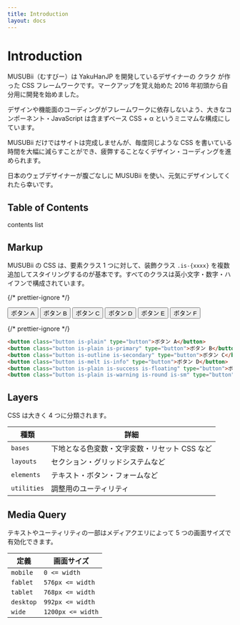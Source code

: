 ```yaml
---
title: Introduction
layout: docs
---
```



# Introduction

MUSUBii（むすびー）は <ExternalLink href="https://yakuhanjp.qranoko.jp/">YakuHanJP</ExternalLink> を開発しているデザイナーの <ExternalLink href="https://twitter.com/Qrac_JP">クラク</ExternalLink> が作った CSS フレームワークです。マークアップを覚え始めた 2016 年初頭から自分用に開発を始めました。

デザインや機能面のコーディングがフレームワークに依存しないよう、大きなコンポーネント・JavaScript は含まずベース CSS + α というミニマムな構成にしています。

MUSUBii だけではサイトは完成しませんが、毎度同じような CSS を書いている時間を大幅に減らすことができ、疲弊することなくデザイン・コーディングを進められます。

日本のウェブデザイナーが腹ごなしに MUSUBii を使い、元気にデザインしてくれたら幸いです。

## Table of Contents

contents list

## Markup

MUSUBii の CSS は、要素クラス 1 つに対して、装飾クラス `.is-{xxxx}` を複数追加してスタイリングするのが基本です。すべてのクラスは英小文字・数字・ハイフンで構成されています。

{/* prettier-ignore */}
<div className="docs-preview">
  <div className="box is-flex is-top is-gap-xs">
    <button className="button is-plain" type="button">ボタン A</button>
    <button className="button is-plain is-primary" type="button">ボタン B</button>
    <button className="button is-outline is-secondary" type="button">ボタン C</button>
    <button className="button is-melt is-info" type="button">ボタン D</button>
    <button className="button is-plain is-success is-floating" type="button">ボタン E</button>
    <button className="button is-plain is-warning is-round is-sm" type="button">ボタン F</button>
  </div>
</div>

{/* prettier-ignore */}
```html
<button class="button is-plain" type="button">ボタン A</button>
<button class="button is-plain is-primary" type="button">ボタン B</button>
<button class="button is-outline is-secondary" type="button">ボタン C</button>
<button class="button is-melt is-info" type="button">ボタン D</button>
<button class="button is-plain is-success is-floating" type="button">ボタン E</button>
<button class="button is-plain is-warning is-round is-sm" type="button">ボタン F</button>
```

## Layers

CSS は大きく 4 つに分類されます。

| 種類        | 詳細                                          |
| ----------- | --------------------------------------------- |
| `bases`     | 下地となる色変数・文字変数・リセット CSS など |
| `layouts`   | セクション・グリッドシステムなど              |
| `elements`  | テキスト・ボタン・フォームなど                |
| `utilities` | 調整用のユーティリティ                        |

## Media Query

テキストやユーティリティの一部はメディアクエリによって 5 つの画面サイズで有効化できます。

| 定義      | 画面サイズ        |
| --------- | ----------------- |
| `mobile`  | `0 <= width`      |
| `fablet`  | `576px <= width`  |
| `tablet`  | `768px <= width`  |
| `desktop` | `992px <= width`  |
| `wide`    | `1200px <= width` |
